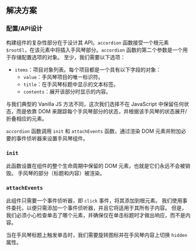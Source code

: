 
## 解决方案

### 配置/API设计

构建组件的复杂性部分在于设计其 API。`accordion` 函数接受一个根元素 `$rootEl`，在该元素中将插入手风琴部分。`accordion` 函数的第二个参数是一个用于存储配置选项的对象。 至少，我们需要以下选项：

* `items`：项目对象列表。每个项目都是一个具有以下字段的对象：
  * `value`：手风琴项目的唯一标识符。
  * `title`：在手风琴标题中显示的文本标签。
  * `contents`：展开该部分时显示的内容。

与我们典型的 Vanilla JS 方法不同，这次我们选择不在 JavaScript 中保留任何状态，而是依靠 DOM 来跟踪每个手风琴部分的状态，并根据该手风琴的状态展开/折叠相应的元素。

`accordion` 函数调用 `init` 和 `attachEvents` 函数，通过渲染 DOM 元素并附加必要的事件侦听器来设置手风琴组件。

### `init`

此函数设置在组件的整个生命周期中保留的 DOM 元素，也就是它们永远不会被销毁。 手风琴的部分（标题和内容）被渲染。

### `attachEvents`

此组件只需要一个事件侦听器，即 `click` 事件，将其添加到根元素。 我们使用事件委托，以便只需添加一个事件侦听器，并且它将适用于其所有子内容。 但是，我们必须小心检查单击了哪个元素，并确保仅在单击标题时才做出响应，而不是内容。

当在手风琴标题上触发单击时，我们需要旋转图标并在手风琴内容上切换 `hidden` 属性。

<TestCases />

<Notes />
